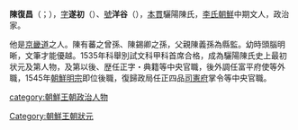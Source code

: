 {{unreferenced|time=2015-01-02T01:32:05+00:00}}
'''陳復昌'''（{{lang-ko|진복창}}；{{bd|？||1563年}}），[[字|字]]'''遂初'''（{{lang-ko|수초}}）、[[號|號]]'''洋谷'''（{{lang-ko|양곡}}），[[本貫|本貫]]驪陽陳氏，[[李氏朝鮮|李氏朝鮮]]中期文人，政治家。

他是[[京畿道|京畿道]]{{link-ko|豐德郡|풍덕군}}之人。陳有蕃之曾孫、陳錫卿之孫，父親陳義孫為縣監。幼時頭腦明晰，文筆才能優越。1535年科舉別試文科甲科首席合格，成為驪陽陳氏史上最初状元及第人物，及第以後、歴任正字・典籍等中央官職，後外調任富平府使等外職，1545年[[朝鮮明宗|朝鮮明宗]]即位後職，復歸政局任正四品[[司憲府|司憲府]]掌令等中央官職。

[[category:朝鮮王朝政治人物|category:朝鮮王朝政治人物]]
[[Category:朝鮮王朝狀元|Category:朝鮮王朝狀元]]